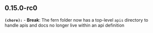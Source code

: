 ## 0.15.0-rc0
**`(chore):`** - **Break**: The fern folder now has a top-level `apis` directory to handle apis and docs no longer live within an api definition

